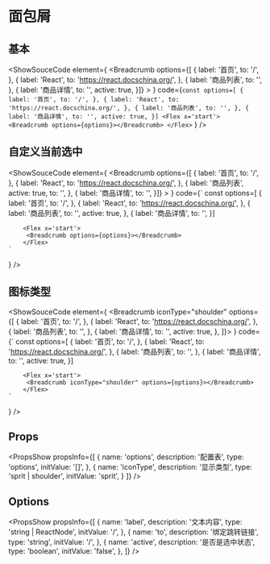 
# 面包屑

## 基本

<ShowSouceCode
  element={
    <Flex x='start'>
      <Breadcrumb options={[
        {
          label: '首页',
          to: '/',
        },
        {
          label: 'React',
          to: 'https://react.docschina.org/',
        },
        {
          label: '商品列表',
          to: '',
        },
        {
          label: '商品详情',
          to: '',
          active: true,
        }]} >
        </Breadcrumb>
    </Flex>
  }
  code={`
      const options=[
        {
          label: '首页',
          to: '/',
        },
        {
          label: 'React',
          to: 'https://react.docschina.org/',
        },
        {
          label: '商品列表',
          to: '',
        },
        {
          label: '商品详情',
          to: '',
          active: true,
        }]
        <Flex x='start'>
         <Breadcrumb options={options}></Breadcrumb>
        </Flex>
    `
  }
  />

## 自定义当前选中
<ShowSouceCode
  element={
    <Flex x='start'>
      <Breadcrumb options={[
        {
          label: '首页',
          to: '/',
        },
        {
          label: 'React',
          to: 'https://react.docschina.org/',
        },
        {
          label: '商品列表',
          active: true,
          to: '',
        },
        {
          label: '商品详情',
          to: '',
        }]} >
        </Breadcrumb>
    </Flex>
  }
  code={`
      const options=[
        {
          label: '首页',
          to: '/',
        },
        {
          label: 'React',
          to: 'https://react.docschina.org/',
        },
        {
          label: '商品列表',
          to: '',
          active: true,
        },
        {
          label: '商品详情',
          to: '',
        }]

        <Flex x='start'>
         <Breadcrumb options={options}></Breadcrumb>
        </Flex>
    `
  }
  />


## 图标类型
<ShowSouceCode
  element={
    <Flex x='start'>
      <Breadcrumb iconType="shoulder" options={[
          {
            label: '首页',
            to: '/',
          },
          {
            label: 'React',
            to: 'https://react.docschina.org/',
          },
          {
            label: '商品列表',
            to: '',
          },
          {
            label: '商品详情',
            to: '',
            active: true,
          },
        ]}></Breadcrumb>
    </Flex>
  }
  code={`
      const options=[
        {
          label: '首页',
          to: '/',
        },
        {
          label: 'React',
          to: 'https://react.docschina.org/',
        },
        {
          label: '商品列表',
          to: '',
        },
        {
          label: '商品详情',
          to: '',
          active: true,
        }]

        <Flex x='start'>
         <Breadcrumb iconType="shoulder" options={options}></Breadcrumb>
        </Flex>
    `
  }
  />


## Props
<PropsShow propsInfo={[
  {
    name: 'options',
    description: '配置表',
    type: 'options',
    initValue: '[]',
  },
  {
    name: 'iconType',
    description: '显示类型',
    type: 'sprit | shoulder',
    initValue: 'sprit',
  }
]} />

## Options
<PropsShow propsInfo={[
  {
    name: 'label',
    description: '文本内容',
    type: 'string | ReactNode',
    initValue: '/',
  },
  {
    name: 'to',
    description: '绑定跳转链接',
    type: 'string',
    initValue: '/',
  },
  {
    name: 'active',
    description: '是否是选中状态',
    type: 'boolean',
    initValue: 'false',
  },
]} />

